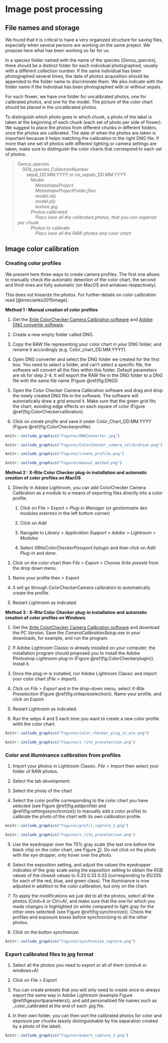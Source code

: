 
# Image post processing

## File names and storage

We found that it is critical to have a very organized structure for
saving files, especially when several persons are working on the same
project. We propose here what has been working so far for us.

In a species folder named with the name of the species
(*Genus_species*), there should be a distinct folder for each individual
photographed, usually with a different collection number. If the same
individual has been photographed several times, the date of photos
acquisition should be appended to the folder name to discriminate them.
We also indicate with the folder name if the individual has been
photographed with or without sepals.

For each flower, we have one folder for uncalibrated photos, one for
calibrated photos, and one for the model. The picture of the color chart
should be placed in the uncalibrated photos.

To distinguish which photo goes in which chunk, a photo of the label is
taken at the beginning of each chunk (each set of photo per side of
flower). We suggest to place the photos from different chunks in
different folders, once the photos are calibrated. The date of when the
photos are taken is important because it helps matching the calibration
to the right DNG file. If more than one set of photos with different
lighting or camera settings are taken, make sure to distinguish the
color charts that correspond to each set of photos.


>Genus_species\
&emsp;GEN_species_CollectionNumber\
&emsp;&emsp;sepal_DD.MM.YYYY or no_sepals_DD.MM.YYYY\
&emsp;&emsp;&emsp;Model\
&emsp;&emsp;&emsp;&emsp;*MetashapeProject*\
&emsp;&emsp;&emsp;&emsp;*MetashapeProjectFolder.files*\
&emsp;&emsp;&emsp;&emsp;*model.obj*\
&emsp;&emsp;&emsp;&emsp;*model.ply*\
&emsp;&emsp;&emsp;&emsp;*texture.jpg*\
&emsp;&emsp;&emsp;Photos calibrated\
&emsp;&emsp;&emsp;&emsp;*Place here all the calibrated photos, that you can organize per chunk*\
&emsp;&emsp;&emsp;Photos to calibrate\
&emsp;&emsp;&emsp;&emsp;*Place here all the RAW photos and color chart*\

## Image color calibration

### Creating color profiles

We present here three ways to create camera profiles. The first one
allows to manually check the automatic detection of the color chart, the
second and third ones are fully automatic (on MacOS and windows
respectively).

This does not linearize the photos. For further details on color
calibration read [@troscianko2015image].

**Method 1 : Manual creation of color profiles**

1.  Get the [Xrite ColorChecker Camera Calibration
    software](https://xritephoto.com/ph_product_overview.aspx?ID=938&Action=Support&SoftwareID=2030)
    and [Adobe DNG converter
    software](https://helpx.adobe.com/photoshop/using/adobe-dng-converter.html).

2.  Create a new empty folder called DNG.

3.  Copy the RAW file representing your color chart in your DNG folder,
    and rename it accordingly (e.g. Color_chart_DD.MM.YYYY).

4.  Open DNG converter and select the DNG folder we created for the
    first box. You need to select a folder, and can't select a specific
    file, the software will convert all the files within this folder.
    Default parameters are ok for step 2-4. It will export the RAW file
    in the DNG folder to a DNG file with the same file name (Figure \@ref(fig:DNG)).

5.  Open the Color Checker Camera Calibration software and drag and drop
    the newly created DNG file in the software. The software will
    automatically draw a grid around it. Make sure that the green grid
    fits the chart, avoiding edge effects on each square of color
    (Figure \@ref(fig:ColorCheckercalibration).

6.  Click on *create profile* and save it under Color_Chart_DD.MM.YYYY
    (Figure \@ref(fig:ColorCheckerprofile).



```r
knitr::include_graphics("Figures/DNGConverter.jpg")
```

```r
knitr::include_graphics("Figures/ColorChecker_camera_calibration.png")
```

```r
knitr::include_graphics("Figures/create_profile.png")
```

```r
knitr::include_graphics("Figures/manual_method.png")
```


**Method 2 : X-Rite Color Checker plug-in installation and automatic
creation of color profiles on MacOS**

1.  Directly in Adobe Lightroom, you can add ColorChecker Camera
    Calibration as a module to a means of exporting files directly into
    a color profile.

    1.  Click on File \> Export \> *Plug-in Manager* (or *gestionnaire
        des modules externes* in the left bottom corner)

    2.  Click on *Add*

    3.  Navigate to *Library* \> *Application Support* \> *Adobe* \>
        *Lightroom* \> *Modules*

    4.  Select *XRiteColorCheckerPassport.lrplugin* and then click on
        *Add Plug-in* and *done*.

2.  Click on the color chart then *File* \> *Export* \> Choose *Xrite
    presets* from the drop down menu.

3.  Name your profile then \> *Export*

4.  It will go through ColorCheckerCamera calibration to automatically
    create the profile.

5.  Restart Lightroom as indicated.

**Method 3 : X-Rite Color Checker plug-in installation and automatic
creation of color profiles on Windows**

1.  Get the [Xrite ColorChecker Camera Calibration
    software](https://xritephoto.com/ph_product_overview.aspx?ID=938&Action=Support&SoftwareID=2030)
    and download the *PC Version*. Save the *CameraCalibrationSetup.exe*
    in your downloads, for example, and run the program.

2.  If Adobe Lightroom Classic is already installed on your computer,
    the installation program should proposed you to install the Adobe
    Photoshop Lightroom plug-in (Figure \@ref(fig:ColorCheckerplugin)). Install it.

3.  Once the plug-in is installed, run Adobe Lightroom Classic and
    import your color chart (*File* \> *Import*).

4.  Click on *File* \> *Export* and in the drop-down menu, select
    *X-Rite Preselection* (Figure \@ref(fig:xritepreselection)). Name your profile, and click on
    *Export*.

5.  Restart Lightroom as indicated.

6.  Run the setps 4 and 5 each time you want to create a new color
    profile witht the color chart.

```r
knitr::include_graphics("Figures/color_checker_plug_in_win.png")
```

```r
knitr::include_graphics("Figures/x_rite_preselection.png")
```



### Color and illuminance calibration from profiles

1.  Import your photos in Lightroom Classic. *File* \> *Import* then
    select your folder of RAW photos.

2.  Select the tab *development*.

3.  Select the photo of the chart

4.  Select the color profile corresponding to the color chart you have selected (see Figure \@ref(fig:addprofile) and \@ref(fig:settingssynchronize)) to manually add a color profile) to calibrate the photo of the chart with its own calibration profile.

```r
knitr::include_graphics("Figures/profil_capture_1.png")
```

```r
knitr::include_graphics("Figures/x_rite_preselection.png")
```


5.  Use the eyedropper over the 75% gray scale (the last one before the
    black chip on the color chart, see Figure
    [2](#fig:xrite_description){reference-type="ref"
    reference="fig:xrite_description"}). Do not click on the photo with
    the eye dropper, only hover over the photo.

6.  Select the exposition setting, and adjust the values the eyedropper
    indicates of the gray scale using the exposition setting to obtain
    the RGB values of the closest values to 0.33 0.33 0.33
    (corresponding to 85/255 for each of the red, blue, and green
    class). The illuminance is now adjusted in addition to the color
    calibration, but only on the chart.

7.  To apply the modifications we just did to all the photos, select all the photos (Cmd+A or Ctrl+A), and make sure that the one for which you made changes is highlighted (in white compared to light gray for the other ones selected) (see Figure \@ref(fig:synchronize)). Check the profiles and exposure boxes before synchronizing to all the other photos.

8.  Click on the button *synchronize*.

```r
knitr::include_graphics("Figures/synchronize_capture.png")
```




### Export calibrated files to jpg format

1.  Select all the photos you need to export or all of them (cmd+A or
    windows+A)

2.  Click on *File* \> *Export*

3.  You can create presets that you will only need to create once to
    always export the same way in Adobe Lightroom (example Figure \@ref(figexportparameters)), and add personalized file names
    such as \_color_calibrated at the end of each .jpg file.

4.  In their own folder, you can then sort the calibrated photos for
    color and exposure per chunks (easily distinguishable by the
    separation created by a photo of the label).

```r
knitr::include_graphics("Figures/export_capture_1.png")
```


